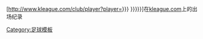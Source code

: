 [http://www.kleague.com/club/player?player={{{1|{{{id}}}}}} {{{2|{{{name|{{PAGENAME}}}}}}}}]在[[K聯賽|kleague.com]]上的出场纪录<noinclude>
[[Category:足球模板]]</noinclude>